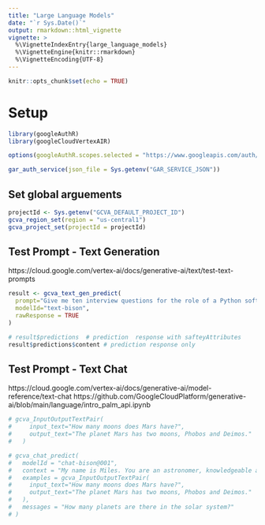 ```yaml
---
title: "Large Language Models"
date: "`r Sys.Date()`"
output: rmarkdown::html_vignette
vignette: >
  %\VignetteIndexEntry{large_language_models}
  %\VignetteEngine{knitr::rmarkdown}
  %\VignetteEncoding{UTF-8}
---
```



```r
knitr::opts_chunk$set(echo = TRUE)
```

# Setup

```r
library(googleAuthR)
library(googleCloudVertexAIR)

options(googleAuthR.scopes.selected = "https://www.googleapis.com/auth/cloud-platform")

gar_auth_service(json_file = Sys.getenv("GAR_SERVICE_JSON"))
```

## Set global arguements

```r
projectId <- Sys.getenv("GCVA_DEFAULT_PROJECT_ID")
gcva_region_set(region = "us-central1")
gcva_project_set(projectId = projectId)
```

## Test Prompt - Text Generation 

https://cloud.google.com/vertex-ai/docs/generative-ai/text/test-text-prompts

```r
result <- gcva_text_gen_predict(
  prompt="Give me ten interview questions for the role of a Python software engineer.",
  modelId="text-bison",
  rawResponse = TRUE
)

# result$predictions  # prediction  response with safteyAttributes 
result$predictions$content # prediction response only
```
## Test Prompt - Text Chat 

https://cloud.google.com/vertex-ai/docs/generative-ai/model-reference/text-chat
https://github.com/GoogleCloudPlatform/generative-ai/blob/main/language/intro_palm_api.ipynb

```r
# gcva_InputOutputTextPair(
#     input_text="How many moons does Mars have?",
#     output_text="The planet Mars has two moons, Phobos and Deimos."
#   )
```



```r
# gcva_chat_predict(
#   modelId = "chat-bison@001",
#   context = "My name is Miles. You are an astronomer, knowledgeable about the solar system.",
#   examples = gcva_InputOutputTextPair(
#     input_text="How many moons does Mars have?",
#     output_text="The planet Mars has two moons, Phobos and Deimos."
#   ),
#   messages = "How many planets are there in the solar system?"
# )

```
  
  
